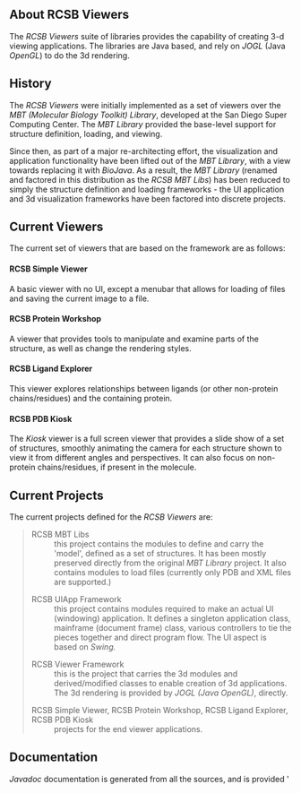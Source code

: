 == About RCSB Viewers ==

The ''RCSB Viewers'' suite of libraries provides the capability of creating 3-d viewing applications.  The libraries are Java based, and rely on ''JOGL'' (Java ''OpenGL'') to do the 3d rendering.

== History ==

The ''RCSB Viewers'' were initially implemented as a set of viewers over the ''MBT (Molecular Biology Toolkit) Library'', developed at the San Diego Super Computing Center.  The ''MBT Library'' provided the base-level support for structure definition, loading, and viewing.

Since then, as part of a major re-architecting effort, the visualization and application functionality have been lifted out of the ''MBT Library'', with a view towards replacing it with ''BioJava''.  As a result, the ''MBT Library'' (renamed and factored in this distribution as the ''RCSB MBT Libs'') has been reduced to simply the structure definition and loading frameworks - the UI application and 3d visualization frameworks have been factored into discrete projects.

== Current Viewers ==

The current set of viewers that are based on the framework are as follows:

==== RCSB Simple Viewer ====

A basic viewer with no UI, except a menubar that allows for loading of files and saving the current image to a file.

==== RCSB Protein Workshop ====

A viewer that provides tools to manipulate and examine parts of the structure, as well as change the rendering styles.

==== RCSB Ligand Explorer ====

This viewer explores relationships between ligands (or other non-protein chains/residues) and the containing protein.

==== RCSB PDB Kiosk ====

The ''Kiosk'' viewer is a full screen viewer that provides a slide show of a set of structures, smoothly animating the camera for each structure shown to view it from different angles and perspectives.  It can also focus on non-protein chains/residues, if present in the molecule.

== Current Projects ==

The current projects defined for the ''RCSB Viewers'' are:

<blockquote>
;RCSB MBT Libs
: this project contains the modules to define and carry the 'model', defined as a set of structures.  It has been mostly preserved directly from the original ''MBT Library'' project.  It also contains modules to load files (currently only PDB and XML files are supported.)

;RCSB UIApp Framework
: this project contains modules required to make an actual UI (windowing) application.  It defines a singleton application class, mainframe (document frame) class, various controllers to tie the pieces together and direct program flow.  The UI aspect is based on ''Swing.''

;RCSB Viewer Framework
: this is the project that carries the 3d modules and derived/modified classes to enable creation of 3d applications.  The 3d rendering is provided by ''JOGL (Java OpenGL)'', directly.

;RCSB Simple Viewer, RCSB Protein Workshop, RCSB Ligand Explorer, RCSB PDB Kiosk
: projects for the end viewer applications.
</blockquote>

== Documentation ==

''Javadoc'' documentation is generated from all the sources, and is provided '